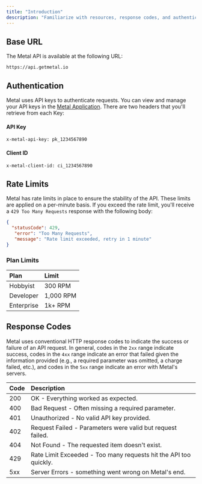 ```yaml
---
title: "Introduction"
description: "Familiarize with resources, response codes, and authentication."
---
```


## Base URL
The Metal API is available at the following URL:

```
https://api.getmetal.io
```

## Authentication
Metal uses API keys to authenticate requests. You can view and manage your API keys in the [Metal Application](https://app.getmetal.io/settings/organization). There are two headers that you'll retrieve from each Key:

#### API Key
```
x-metal-api-key: pk_1234567890
```

#### Client ID
```
x-metal-client-id: ci_1234567890
```

## Rate Limits
Metal has rate limits in place to ensure the stability of the API. These limits are applied on a per-minute basis. If you exceed the rate limit, you'll receive a `429 Too Many Requests` response with the following body:

```json
{
  "statusCode": 429,
   "error": "Too Many Requests",
   "message": "Rate limit exceeded, retry in 1 minute"
}
```

### Plan Limits

| Plan | Limit |
| :--- | :--- |
| Hobbyist | 300 RPM |
| Developer | 1,000 RPM |
| Enterprise | 1k+ RPM |

## Response Codes
Metal uses conventional HTTP response codes to indicate the success or failure of an API request. In general, codes in the `2xx` range indicate success, codes in the `4xx` range indicate an error that failed given the information provided (e.g., a required parameter was omitted, a charge failed, etc.), and codes in the `5xx` range indicate an error with Metal's servers.

| Code | Description |
| :--- | :--- |
| 200 | OK - Everything worked as expected. |
| 400 | Bad Request - Often missing a required parameter. |
| 401 | Unauthorized - No valid API key provided. |
| 402 | Request Failed - Parameters were valid but request failed. |
| 404 | Not Found - The requested item doesn't exist. |
| 429 | Rate Limit Exceeded - Too many requests hit the API too quickly. |
| 5xx | Server Errors - something went wrong on Metal's end. |
